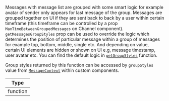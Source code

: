 Messages with message list are grouped with some smart logic for example avatar of sender only appears for last message of the group.
Messages are grouped together on UI if they are sent back to back by a user within certain timeframe (this timeframe can be controlled by
a prop `MaxTimeBetweenGroupedMessages` on Channel component). `getMessagesGroupStyles` prop can be used to override the logic
which determines the position of particular message within a group of messages for example top, bottom, middle, single etc. And depending
on value, certain UI elements are hidden or shown on UI e.g, message timestamp, user avatar etc.
You can find the default logic in [`getGroupStyles`](https://github.com/GetStream/stream-chat-react-native/blob/develop/package/src/components/MessageList/utils/getGroupStyles.ts) function.

Group styles returned by this function can be accessed by `groupStyles` value from [`MessageContext`](../../../../contexts/message-context.mdx)
within custom components.

| Type     |
| -------- |
| function |
